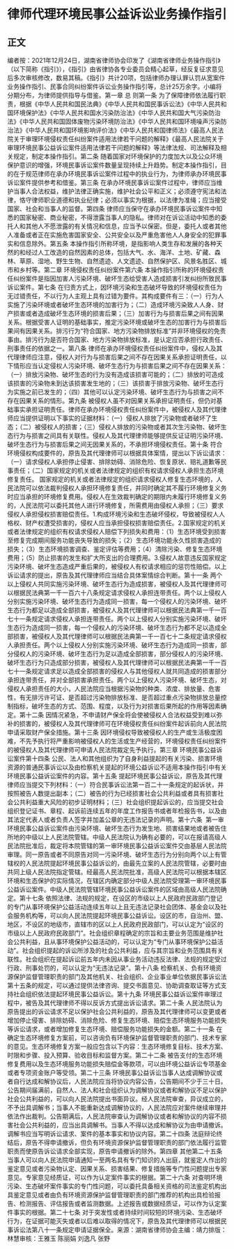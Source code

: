 # 律师代理环境民事公益诉讼业务操作指引
## 正文
编者按：2021年12月24日，湖南省律师协会印发了《湖南省律师业务操作指引》（以下简称《指引》），《指引》由省律协各专业委员会精心起草，经反复征求意见后多次审核修改，数易其稿。《指引》共计20项，包括律师办理认罪认罚从宽案件业务操作指引、民事合同纠纷案件诉讼业务操作指引等，总计25万余字。小编将分期分布，为律师提供指导与借鉴。第一章   总  则第一条  为了保障律师依法履行职责，根据《中华人民共和国民法典》《中华人民共和国民事诉讼法》《中华人民共和国环境保护法》《中华人民共和国水污染防治法》《中华人民共和国大气污染防治法》《中华人民共和国固体废物污染环境防治法》《中华人民共和国环境噪声污染防治法》《中华人民共和国环境影响评价法》《中华人民共和国律师法》《最高人民法院关于审理环境侵权责任纠纷案件适用法律若干问题的解释》《最高人民法院关于审理环境民事公益诉讼案件适用法律若干问题的解释》等法律法规、司法解释及相关规定，制定本操作指引。第二条  随着国家对环境保护的力度加大以及公众环境保护意识的增强，环境民事诉讼案件数量呈现持续上升趋势。制定本操作指引，目的在于规范律师在承办环境民事诉讼案件过程中的执业行为，为律师承办环境民事诉讼案件提供参考和借鉴。第三条  在承办环境民事诉讼案件过程中，律师应当维护当事人合法权益，维护法律正确实施，维护社会公平和正义；必须遵守宪法和法律，恪守律师职业道德和执业纪律；必须以事实为根据，以法律为准绳；应当接受国家、社会和当事人的监督。第四条  律师应当保守在承办环境民事诉讼案件中知悉的国家秘密、商业秘密，不得泄露当事人的隐私。律师对在诉讼活动中知悉的委托人和其他人不愿泄露的有关情况和信息，应当予以保密。但是，委托人或者其他人准备或者正在实施危害国家安全、公共安全以及严重危害他人人身安全的犯罪事实和信息除外。第五条  本操作指引所称环境，是指影响人类生存和发展的各种天然的和经过人工改造的自然因素的总体，包括大气、水、海洋、土地、矿藏、森林、草原、湿地、野生生物、自然遗迹、人文遗迹、自然保护区、风景名胜区、城市和乡村等。第二章  环境侵权责任纠纷案件第六条  本操作指引所称的环境侵权责任纠纷案件是指因加害人污染环境、破坏生态给受害人造成损害引发纠纷所致民事诉讼案件。第七条  在归责方式上，因环境污染和生态破坏导致的环境侵权责任为无过错责任，不以行为人主观上具有过错为要件。其构成要件有三：（一）行为人实施了污染环境或者破坏生态环境的加害行为；（二）造成环境污染致人人身、财产损害或者造成破坏生态环境的损害后果；（三）加害行为与损害后果之间有因果关系。根据受害人证明的基础事实，推定污染环境或破坏生态的加害行为与损害后果间有因果关系。排污行为“符合国家、地方污染物排放标准”并非环境侵权的免责事由。排污行为是否符合国家、地方污染物排放标准，是认定应否承担行政责任、刑事责任的依据之一。第八条  律师在承办环境侵权责任纠纷案件中，侵权人及其代理律师应注意，侵权人对行为与损害后果之间不存在因果关系承担证明责任，以下情形应当认定侵权人污染环境、破坏生态行为与损害后果之间不存在因果关系：（一）排放污染物、破坏生态的行为没有造成该损害可能的；（二）排放的可造成该损害的污染物未到达该损害发生地的；（三）该损害于排放污染物、破坏生态行为实施之前已发生的；（四）其他可以认定污染环境、破坏生态行为与损害之间不存在因果关系的情形。第九条  被侵权人虽不对因果关系承担证明责任，但仍对基础事实承担证明责任。律师在承办环境侵权责任纠纷案件中，被侵权人及其代理律师应当提供证明以下事实的证据材料：（一）侵权人排放了污染物或者破坏了生态；（二）被侵权人的损害；（三）侵权人排放的污染物或者其次生污染物、破坏生态行为与损害之间具有关联性。侵权人及其代理律师能够提供反证证明污染环境、破坏生态行为与损害后果之间无因果关系的，不承担环境侵权责任。第十条  符合环境侵权构成要件的，原告及其代理律师可以根据具体案情，提出以下诉讼请求：（一）请求侵权人承担停止侵害、排除妨碍、消除危险、恢复原状、赔礼道歉等民事责任；（二）国家规定的机关或者法律规定的组织有权请求侵权人承担生态环境修复责任。 国家规定的机关或者法律规定的组织请求侵权人修复生态环境的，人民法院可以依法裁判侵权人承担环境修复责任，并同时确定其不履行环境修复义务时应当承担的环境修复费用。侵权人在生效裁判确定的期限内未履行环境修复义务的，人民法院可以委托其他人进行环境修复，所需费用由侵权人承担；（三）要求侵权人承担侵权损害赔偿责任。1.构成环境污染和生态破坏侵权，导致被侵权人人格权、财产权遭受损害的，侵权人应当承担侵权损害赔偿责任。2.国家规定的机关或者法律规定的组织有权请求侵权人赔偿下列损失和费用：（1）生态环境受到损害至修复完成期间服务功能丧失导致的损失；（2）生态环境功能永久性损害造成的损失；（3）生态环境损害调查、鉴定评估等费用；（4）清除污染、修复生态环境费用；（5）防止损害的发生和扩大所支出的合理费用。3.侵权人故意违反国家规定污染环境、破坏生态造成严重后果的，被侵权人有权请求相应的惩罚性赔偿。以上诉讼请求的提出，原告及其代理律师应当结合具体案情综合判断。第十一条  两个以上侵权人共同实施污染环境、破坏生态行为造成损害，被侵权人及其代理律师可以根据民法典第一千一百六十八条规定请求侵权人承担连带责任。两个以上侵权人分别实施污染环境、破坏生态行为造成同一损害，每一个侵权人的污染环境、破坏生态行为都足以造成全部损害，被侵权人及其代理律师可以根据民法典第一千一百七十一条规定请求侵权人承担连带责任。两个以上侵权人分别实施污染环境、破坏生态行为造成同一损害，每一个侵权人的污染环境、破坏生态行为都不足以造成全部损害，被侵权人及其代理律师可以根据民法典第一千一百七十二条规定请求侵权人承担责任。两个以上侵权人分别实施污染环境、破坏生态行为造成同一损害，部分侵权人的污染环境、破坏生态行为足以造成全部损害，部分侵权人的污染环境、破坏生态行为只造成部分损害，被侵权人及其代理律师可以根据民法典第一千一百七十一条规定请求足以造成全部损害的侵权人与其他侵权人就共同造成的损害部分承担连带责任，并对全部损害承担责任。两个以上侵权人污染环境、破坏生态，对侵权人承担责任的大小，人民法院应当根据污染物的种类、浓度、排放量、危害性，有无排污许可证、是否超过污染物排放标准、是否超过重点污染物排放总量控制指标，破坏生态的方式、范围、程度，以及行为对损害后果所起的作用等因素确定。第十二条  因情况紧急，不申请财产保全将会使被侵权人合法权益受到难以弥补的损害的，被侵权人及其代理律师可在环境侵权责任纠纷案件起诉前向人民法院申请采取财产保全措施。第十三条  因环境侵权导致被侵权人的生产或生活极度困难，不先予执行将严重影响被侵权人的生活或生产经营的，环境侵权责任纠纷案件的被侵权人及其代理律师可申请人民法院裁定先予执行。第三章  环境民事公益诉讼案件第十四条  公民、法人和其他组织为了自身利益提起的有关污染、损害环境资源的普通民事诉讼以及由检察机关提起的环境公益诉讼不适用本操作指引中有关环境民事公益诉讼案件的内容。第十五条  提起环境民事公益诉讼，原告及其代理律师应当提交下列材料：（一）符合民事诉讼法第一百二十一条规定的起诉状，并按照被告人数提出副本；（二）被告的行为已经损害社会公共利益或者具有损害社会公共利益重大风险的初步证明材料；（三）社会组织提起诉讼的，应当提交社会组织登记证书、章程、起诉前连续五年的年度工作报告书或者年检报告书，以及由其法定代表人或者负责人签字并加盖公章的无违法记录的声明。第十六条  第一审环境民事公益诉讼案件由污染环境、破坏生态行为发生地、损害结果地或者被告住所地的中级以上人民法院管辖。中级人民法院认为确有必要的，可以在报请高级人民法院批准后，裁定将本院管辖的第一审环境民事公益诉讼案件交由基层人民法院审理。同一原告或者不同原告对同一污染环境、破坏生态行为分别向两个以上有管辖权的人民法院提起环境民事公益诉讼的，由最先立案的人民法院管辖，必要时由共同上级人民法院指定管辖。经最高人民法院批准，高级人民法院可以根据本辖区环境和生态保护的实际情况，在辖区内确定部分中级人民法院受理第一审环境民事公益诉讼案件。中级人民法院管辖环境民事公益诉讼案件的区域由高级人民法院确定。第十七条  依照法律、法规的规定，在设区的市级以上人民政府民政部门登记的专门从事环境保护公益活动连续五年以上且无违法记录社会团体、基金会以及社会服务机构等，可以向人民法院提起环境民事公益诉讼。设区的市，自治州、盟、地区，不设区的地级市，直辖市的区以上人民政府民政部门，可以认定为“设区的市级以上人民政府民政部门”。社会组织章程确定的宗旨和主要业务范围是维护社会公共利益，且从事环境保护公益活动的，可以认定为“专门从事环境保护公益活动”。社会组织提起的诉讼所涉及的社会公共利益，应与其宗旨和业务范围具有关联性。社会组织在提起诉讼前五年内未因从事业务活动违反法律、法规的规定受过行政、刑事处罚的，可以认定为“无违法记录”。第十八条  检察机关、负有环境资源保护监督管理职责的部门及其他机关、社会组织、企业事业单位依据民事诉讼法第十五条的规定，可以通过提供法律咨询、提交书面意见、协助调查取证等方式支持社会组织依法提起环境民事公益诉讼。第十九条  环境民事公益诉讼案件审理过程中，被告及其代理律师不得以反诉方式提出诉讼请求。第二十条  人民法院认为原告提出的诉讼请求不足以保护社会公共利益的，原告及其代理律师可以变更或者增加停止侵害、排除妨碍、消除危险、修复生态环境、赔偿生态环境服务功能损失等诉讼请求，或者增加修复生态环境、赔偿服务功能损失的金额。第二十一条  在确定生态环境修复方案前，可以咨询负有环境保护监督管理职责的部门、技术专家的意见。生态环境修复方案一般应包含以下内容：生态环境修复目标、技术方案、时限和步骤、投入预算、验收目标和监督方案。第二十二条  被告支付的生态环境修复费用以及生态环境服务功能损失赔偿金等款项，可以由环境公益诉讼专项基金或者专项资金账户等受领。第二十三条  环境民事公益诉讼当事人达成调解协议或者自行达成和解协议后，人民法院应当将协议内容公告，公告期间不少于三十日。公告期间届满前，自然人、法人和社会组织认为调解协议或者和解协议不足以保护社会公共利益的，可以向人民法院提出书面异议。经人民法院审查，异议成立的，不予出具调解书；当事人不能重新达成调解协议的，人民法院应对案件继续审理并依法作出裁判。公告期满后，人民法院审查认为调解协议或者和解协议的内容不损害社会公共利益的，应当出具调解书。当事人不得以达成和解协议为由申请撤诉。调解书应当写明诉讼请求、案件的基本事实和协议内容。第二十四条  法庭辩论终结后，原告不得申请撤诉，但负有环境资源保护监督管理职责的部门依法履行监管职责而使原告诉讼请求全部实现，原告申请撤诉的除外。第四章  其他第二十五条  当事人可以向人民法院申请通知一至两名具有专门知识的人出庭，就鉴定人作出的鉴定意见或者污染物认定、因果关系、损害结果、修复措施等专门性问题提出专家意见。专家意见经质证，可以作为认定案件事实的根据。第二十六条  对查明环境污染、生态破坏案件事实的专门性问题，可以委托具备相关资格的司法鉴定机构出具鉴定意见或者由负有环境资源保护监督管理职责的部门推荐的机构出具检验报告、检测报告、评估报告或者监测数据。上述报告或数据经质证，可以作为认定案件事实的根据。第二十七条  对于突发性或者持续时间较短的环境污染、生态破坏行为，在证据可能灭失或者以后难以取得的情况下，原告及其代理律师可以根据民事诉讼法第八十一条规定申请证据保全。来源：湖南省律师协会主编：靖力排版：林慧审核：王雅玉 陈丽娟 刘逸凡 张野
